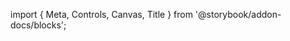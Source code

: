 ﻿import { Meta, Controls, Canvas, Title } from '@storybook/addon-docs/blocks';

<Meta of={SeparatorStories}/>
<Title/>

<Canvas of={SeparatorStories.Default}/>
<Controls/>

## Components
### Separator

<ArgTypes of={SeparatorStories}/>
